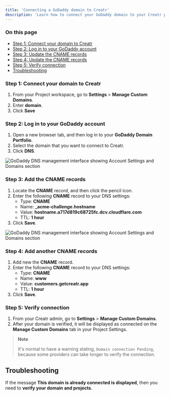 ```yaml
---
title: 'Connecting a GoDaddy domain to Creatr'
description: 'Learn how to connect your GoDaddy domain to your Creatr project'
---
```


### On this page

- [Step 1: Connect your domain to Creatr](#step-1-connect-your-domain-to-creatr)
- [Step 2: Log in to your GoDaddy account](#step-2-log-in-to-your-godaddy-account)
- [Step 3: Update the CNAME records](#step-3-update-the-a-records)
- [Step 4: Update the CNAME records](#step-4-update-the-cname-records)
- [Step 5: Verify connection](#step-5-verify-connection)
- [Troubleshooting](#troubleshooting)

### Step 1: Connect your domain to Creatr

1. From your Project workspace, go to **Settings** > **Manage Custom Domains**.
2. Enter **domain**.
3. Click **Save**

### Step 2: Log in to your GoDaddy account

1. Open a new browser tab, and then log in to your **GoDaddy Domain Portfolio**.
2. Select the domain that you want to connect to Creatr.
3. Click **DNS**.

![GoDaddy DNS management interface showing Account Settings and Domains section](/images/custom-domain/godaddy/image.png)

### Step 3: Add the CNAME records

1. Locate the **CNAME** record, and then click the pencil icon.
2. Enter the following **CNAME** record to your DNS settings:
   - Type: **CNAME**
   - Name: **_acme-challenge.hostname**
   - Value: **hostname.a717d819c68725fc.dcv.cloudflare.com**
   - TTL: **1 hour**
3. Click **Save**.

![GoDaddy DNS management interface showing Account Settings and Domains section](/images/custom-domain/godaddy/image_cname.png)


### Step 4: Add another CNAME records

1. Add new the **CNAME** record.
2. Enter the following **CNAME** record to your DNS settings:
   - Type: **CNAME**
   - Name: **www**
   - Value: **customers.getcreatr.app**
   - TTL: **1 hour**
3. Click **Save**.

### Step 5: Verify connection

1. From your Creatr admin, go to **Settings** > **Manage Custom Domains**.
2. After your domain is verified, it will be displayed as connected on the **Manage Custom Domains** tab in your Project Settings.

> **Note**
>
> It's normal to have a warning stating, `Domain connection Pending`, because some providers can take longer to verify the connection.

## Troubleshooting

If the message **This domain is already connected is displayed**, then you need to **verify your domain and projects**. 